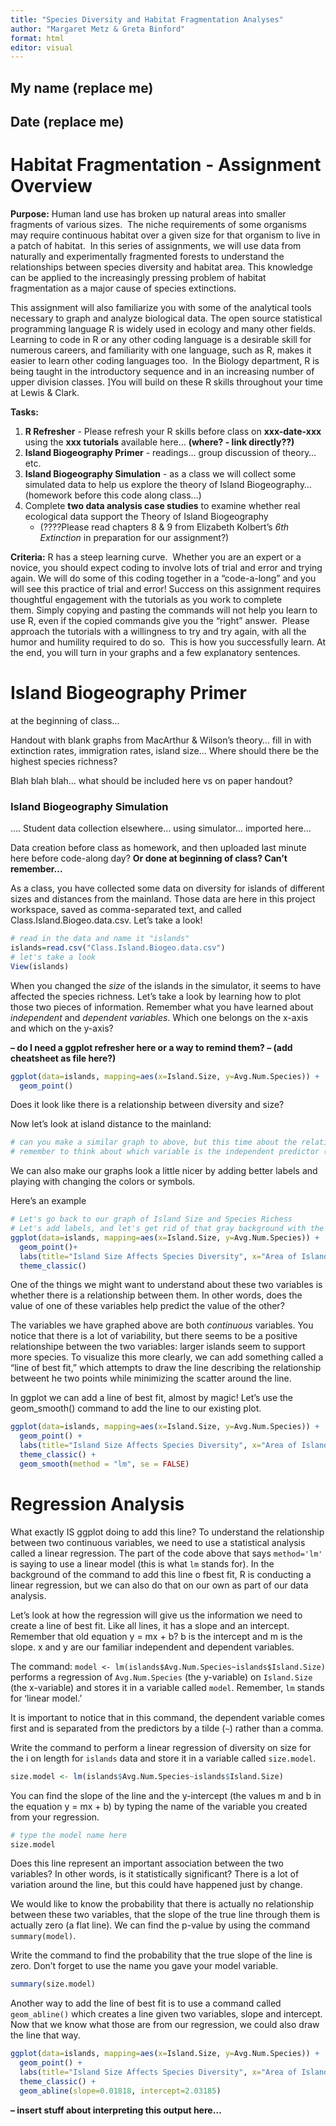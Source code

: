 ```yaml
---
title: "Species Diversity and Habitat Fragmentation Analyses"
author: "Margaret Metz & Greta Binford"
format: html
editor: visual
---
```





## My name (replace me)

## Date (replace me)

# Habitat Fragmentation - Assignment Overview

**Purpose:** Human land use has broken up natural areas into smaller fragments of various sizes.  The niche requirements of some organisms may require continuous habitat over a given size for that organism to live in a patch of habitat.  In this series of assignments, we will use data from naturally and experimentally fragmented forests to understand the relationships between species diversity and habitat area. This knowledge can be applied to the increasingly pressing problem of habitat fragmentation as a major cause of species extinctions.

This assignment will also familiarize you with some of the analytical tools necessary to graph and analyze biological data. The open source statistical programming language R is widely used in ecology and many other fields.  Learning to code in R or any other coding language is a desirable skill for numerous careers, and familiarity with one language, such as R, makes it easier to learn other coding languages too.  In the Biology department, R is being taught in the introductory sequence and in an increasing number of upper division classes. \]You will build on these R skills throughout your time at Lewis & Clark.

**Tasks:**

1.  **R Refresher** - Please refresh your R skills before class on **xxx-date-xxx** using the **xxx tutorials** available here... **(where? - link directly??)**
2.  **Island Biogeography Primer** - readings... group discussion of theory... etc.
3.  **Island Biogeography Simulation** - as a class we will collect some simulated data to help us explore the theory of Island Biogeography... (homework before this code along class...)
4.  Complete **two data analysis case studies** to examine whether real ecological data support the Theory of Island Biogeography
    -   (????Please read chapters 8 & 9 from Elizabeth Kolbert’s *6th Extinction* in preparation for our assignment?)

**Criteria:** R has a steep learning curve.  Whether you are an expert or a novice, you should expect coding to involve lots of trial and error and trying again. We will do some of this coding together in a "code-a-long" and you will see this practice of trial and error! Success on this assignment requires thoughtful engagement with the tutorials as you work to complete them. Simply copying and pasting the commands will not help you learn to use R, even if the copied commands give you the “right” answer.  Please approach the tutorials with a willingness to try and try again, with all the humor and humility required to do so.  This is how you successfully learn. At the end, you will turn in your graphs and a few explanatory sentences.

# Island Biogeography Primer

at the beginning of class...

Handout with blank graphs from MacArthur & Wilson's theory... fill in with extinction rates, immigration rates, island size... Where should there be the highest species richness?

Blah blah blah... what should be included here vs on paper handout?

### Island Biogeography Simulation

.... Student data collection elsewhere... using simulator... imported here...

Data creation before class as homework, and then uploaded last minute here before code-along day? **Or done at beginning of class? Can't remember...**

As a class, you have collected some data on diversity for islands of different sizes and distances from the mainland. Those data are here in this project workspace, saved as comma-separated text, and called Class.Island.Biogeo.data.csv. Let's take a look!

```r
# read in the data and name it "islands"
islands=read.csv("Class.Island.Biogeo.data.csv")
# let's take a look
View(islands)

```

When you changed the *size* of the islands in the simulator, it seems to have affected the species richness. Let's take a look by learning how to plot those two pieces of information. Remember what you have learned about *independent* and *dependent variables*. Which one belongs on the x-axis and which on the y-axis?

**-- do I need a ggplot refresher here or a way to remind them? – (add cheatsheet as file here?)**

```r
ggplot(data=islands, mapping=aes(x=Island.Size, y=Avg.Num.Species)) +
  geom_point()
```

Does it look like there is a relationship between diversity and size?

Now let's look at island distance to the mainland:

```r
# can you make a similar graph to above, but this time about the relationship between Island Size and Species Diversity? 
# remember to think about which variable is the independent predictor (x-axis) and which is the dependent variable (y-axis)


```

We can also make our graphs look a little nicer by adding better labels and playing with changing the colors or symbols.

Here's an example

```r

# Let's go back to our graph of Island Size and Species Richess
# Let's add labels, and let's get rid of that gray background with the stripes
ggplot(data=islands, mapping=aes(x=Island.Size, y=Avg.Num.Species)) +
  geom_point()+
  labs(title="Island Size Affects Species Diversity", x="Area of Island", y="Average Number of Species")+
  theme_classic()
```

One of the things we might want to understand about these two variables is whether there is a relationship between them. In other words, does the value of one of these variables help predict the value of the other?

The variables we have graphed above are both *continuous* variables. You notice that there is a lot of variability, but there seems to be a positive relationshipe between the two variables: larger islands seem to support more species. To visualize this more clearly, we can add something called a "line of best fit," which attempts to draw the line describing the relationship betweent he two points while minimizing the scatter around the line.

In ggplot we can add a line of best fit, almost by magic! Let's use the geom_smooth() command to add the line to our existing plot.

```r
ggplot(data=islands, mapping=aes(x=Island.Size, y=Avg.Num.Species)) +
  geom_point() +
  labs(title="Island Size Affects Species Diversity", x="Area of Island", y="Average Number of Species") +
  theme_classic() + 
  geom_smooth(method = "lm", se = FALSE)
```

# Regression Analysis

What exactly IS ggplot doing to add this line? To understand the relationship between two continuous variables, we need to use a statistical analysis called a linear regression. The part of the code above that says `method='lm'` is saying to use a linear model (this is what `lm` stands for). In the background of the command to add this line o fbest fit, R is conducting a linear regression, but we can also do that on our own as part of our data analysis.

Let's look at how the regression will give us the information we need to create a line of best fit. Like all lines, it has a slope and an intercept. Remember that old equation y = mx + b? b is the intercept and m is the slope. x and y are our familiar independent and dependent variables.

The command: `model <- lm(islands$Avg.Num.Species~islands$Island.Size)` performs a regression of `Avg.Num.Species` (the y-variable) on `Island.Size` (the x-variable) and stores it in a variable called `model`. Remember, `lm` stands for ‘linear model.’

It is important to notice that in this command, the dependent variable comes first and is separated from the predictors by a tilde (`~`) rather than a comma.

Write the command to perform a linear regression of diversity on size for the i on length for `islands` data and store it in a variable called `size.model`.

```r

size.model <- lm(islands$Avg.Num.Species~islands$Island.Size)

```

You can find the slope of the line and the y-intercept (the values m and b in the equation y = mx + b) by typing the name of the variable you created from your regression.

```r
# type the model name here
size.model
```

Does this line represent an important association between the two variables? In other words, is it statistically significant? There is a lot of variation around the line, but this could have happened just by change.

We would like to know the probability that there is actually no relationship between these two variables, that the slope of the true line through them is actually zero (a flat line). We can find the p-value by using the command `summary(model)`.

Write the command to find the probability that the true slope of the line is zero. Don’t forget to use the name you gave your model variable.

```r
summary(size.model)
```

Another way to add the line of best fit is to use a command called `geom_abline()` which creates a line given two variables, slope and intercept. Now that we know what those are from our regression, we could also draw the line that way.

```r
ggplot(data=islands, mapping=aes(x=Island.Size, y=Avg.Num.Species)) +
  geom_point() +
  labs(title="Island Size Affects Species Diversity", x="Area of Island", y="Average Number of Species") +
  theme_classic() + 
  geom_abline(slope=0.01818, intercept=2.03185)

```

**-- insert stuff about interpreting this output here...**\
